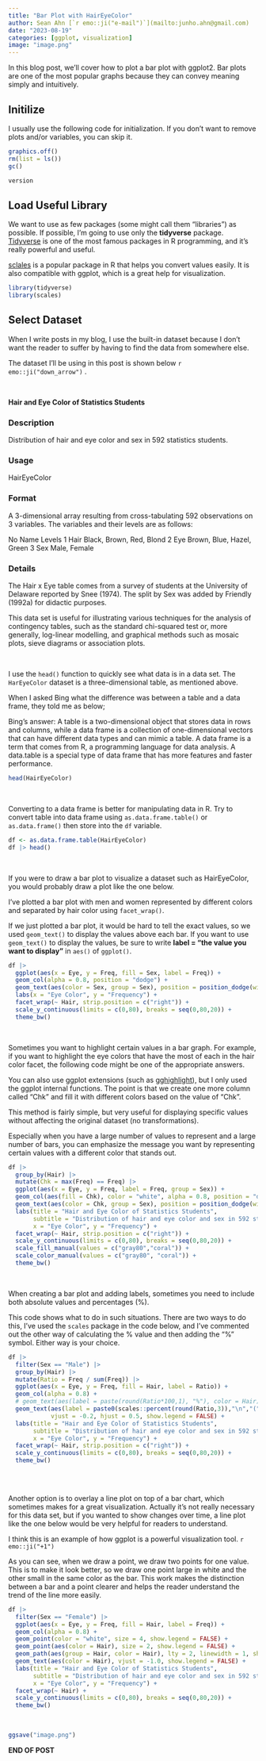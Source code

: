 ```yaml
---
title: "Bar Plot with HairEyeColor"
author: Sean Ahn [`r emo::ji("e-mail")`](mailto:junho.ahn@gmail.com)
date: "2023-08-19"
categories: [ggplot, visualization]
image: "image.png"
---
```


In this blog post, we'll cover how to plot a bar plot with ggplot2. Bar plots are one of the most popular graphs because they can convey meaning simply and intuitively.

## Initilize

I usually use the following code for initialization. If you don't want to remove plots and/or variables, you can skip it.

```r
graphics.off()
rm(list = ls())
gc()
```

```r
version
```

## Load Useful Library

We want to use as few packages (some might call them "libraries") as possible. If possible, I'm going to use only the **tidyverse** package. [Tidyverse](https://www.tidyverse.org) is one of the most famous packages in R programming, and it's really powerful and useful.

[sclales](https://scales.r-lib.org) is a popular package in R that helps you convert values easily. It is also compatible with ggplot, which is a great help for visualization.


```r
library(tidyverse)
library(scales)

```

## Select Dataset

When I write posts in my blog, I use the built-in dataset because I don't want the reader to suffer by having to find the data from somewhere else.

The dataset I'll be using in this post is shown below `r emo::ji("down_arrow")` .

<br>

**Hair and Eye Color of Statistics Students**

### Description

Distribution of hair and eye color and sex in 592 statistics students.

### Usage

HairEyeColor

### Format

A 3-dimensional array resulting from cross-tabulating 592 observations on 3 variables. The variables and their levels are as follows:

No Name Levels 1 Hair Black, Brown, Red, Blond 2 Eye Brown, Blue, Hazel, Green 3 Sex Male, Female

### Details

The Hair x Eye table comes from a survey of students at the University of Delaware reported by Snee (1974). The split by Sex was added by Friendly (1992a) for didactic purposes.

This data set is useful for illustrating various techniques for the analysis of contingency tables, such as the standard chi-squared test or, more generally, log-linear modelling, and graphical methods such as mosaic plots, sieve diagrams or association plots.

<br>

I use the `head()` function to quickly see what data is in a data set. The `HarEyeColor` dataset is a three-dimensional table, as mentioned above.

:::callout-note

When I asked Bing what the difference was between a table and a data frame, they told me as below;

Bing's answer: A table is a two-dimensional object that stores data in rows and columns, while a data frame is a collection of one-dimensional vectors that can have different data types and can mimic a table. A data frame is a term that comes from R, a programming language for data analysis. A data.table is a special type of data frame that has more features and faster performance.

:::

```r
head(HairEyeColor)

```

<br>

Converting to a data frame is better for manipulating data in R. Try to convert table into data frame using `as.data.frame.table()` or `as.data.frame()` then store into the `df` variable.

```r
df <- as.data.frame.table(HairEyeColor)
df |> head()

```

<br>

If you were to draw a bar plot to visualize a dataset such as HairEyeColor, you would probably draw a plot like the one below. 

I've plotted a bar plot with men and women represented by different colors and separated by hair color using `facet_wrap()`. 

If we just plotted a bar plot, it would be hard to tell the exact values, so we used `geom_text()` to display the values above each bar. If you want to use `geom_text()` to display the values, be sure to write **label = "the value you want to display"** in `aes()` of `ggplot()`.


```r
df |> 
  ggplot(aes(x = Eye, y = Freq, fill = Sex, label = Freq)) +
  geom_col(alpha = 0.8, position = "dodge") +
  geom_text(aes(color = Sex, group = Sex), position = position_dodge(width = 1), vjust = -0.1, show.legend = FALSE) +
  labs(x = "Eye Color", y = "Frequency") +
  facet_wrap(~ Hair, strip.position = c("right")) +
  scale_y_continuous(limits = c(0,80), breaks = seq(0,80,20)) +
  theme_bw()

```

<br>

Sometimes you want to highlight certain values in a bar graph. For example, if you want to highlight the eye colors that have the most of each in the hair color facet, the following code might be one of the appropriate answers. 

You can also use ggplot extensions (such as [gghighlight](https://yutannihilation.github.io/gghighlight/articles/gghighlight.html)), but I only used the ggplot internal functions. The point is that we create one more column called "Chk" and fill it with different colors based on the value of "Chk".

This method is fairly simple, but very useful for displaying specific values without affecting the original dataset (no transformations). 

Especially when you have a large number of values to represent and a large number of bars, you can emphasize the message you want by representing certain values with a different color that stands out.

```r
df |> 
  group_by(Hair) |> 
  mutate(Chk = max(Freq) == Freq) |> 
  ggplot(aes(x = Eye, y = Freq, label = Freq, group = Sex)) +
  geom_col(aes(fill = Chk), color = "white", alpha = 0.8, position = "dodge", show.legend = FALSE) +
  geom_text(aes(color = Chk, group = Sex), position = position_dodge(width = 1), vjust = -0.1, show.legend = FALSE) +
  labs(title = "Hair and Eye Color of Statistics Students",
       subtitle = "Distribution of hair and eye color and sex in 592 statistics students.", 
       x = "Eye Color", y = "Frequency") +
  facet_wrap(~ Hair, strip.position = c("right")) +
  scale_y_continuous(limits = c(0,80), breaks = seq(0,80,20)) +
  scale_fill_manual(values = c("gray80","coral")) +
  scale_color_manual(values = c("gray80", "coral")) +
  theme_bw()

```

<br>

When creating a bar plot and adding labels, sometimes you need to include both absolute values and percentages (%). 

This code shows what to do in such situations. There are two ways to do this, I've used the `scales` package in the code below, and I've commented out the other way of calculating the % value and then adding the "%" symbol. Either way is your choice.


```r
df |> 
  filter(Sex == "Male") |> 
  group_by(Hair) |> 
  mutate(Ratio = Freq / sum(Freq)) |> 
  ggplot(aes(x = Eye, y = Freq, fill = Hair, label = Ratio)) +
  geom_col(alpha = 0.8) +
  # geom_text(aes(label = paste(round(Ratio*100,1), "%"), color = Hair), vjust = -0.1) +
  geom_text(aes(label = paste0(scales::percent(round(Ratio,3)),"\n","(",Freq,")"), color = Hair), 
            vjust = -0.2, hjust = 0.5, show.legend = FALSE) +
  labs(title = "Hair and Eye Color of Statistics Students",
       subtitle = "Distribution of hair and eye color and sex in 592 statistics students.", 
       x = "Eye Color", y = "Frequency") +
  facet_wrap(~ Hair, strip.position = c("right")) +
  scale_y_continuous(limits = c(0,80), breaks = seq(0,80,20)) +
  theme_bw()
  
```

<br>

Another option is to overlay a line plot on top of a bar chart, which sometimes makes for a great visualization. Actually it's not really necessary for this data set, but if you wanted to show changes over time, a line plot like the one below would be very helpful for readers to understand. 

I think this is an example of how ggplot is a powerful visualization tool. `r emo::ji("+1")`

:::callout-tip
As you can see, when we draw a point, we draw two points for one value. This is to make it look better, so we draw one point large in white and the other small in the same color as the bar. This work makes the distinction between a bar and a point clearer and helps the reader understand the trend of the line more easily.
:::



```r
df |> 
  filter(Sex == "Female") |> 
  ggplot(aes(x = Eye, y = Freq, fill = Hair, label = Freq)) +
  geom_col(alpha = 0.8) +
  geom_point(color = "white", size = 4, show.legend = FALSE) +
  geom_point(aes(color = Hair), size = 2, show.legend = FALSE) +
  geom_path(aes(group = Hair, color = Hair), lty = 2, linewidth = 1, show.legend = FALSE) +
  geom_text(aes(color = Hair), vjust = -1.0, show.legend = FALSE) +
  labs(title = "Hair and Eye Color of Statistics Students",
       subtitle = "Distribution of hair and eye color and sex in 592 statistics students.", 
       x = "Eye Color", y = "Frequency") +
  facet_wrap(~ Hair) +
  scale_y_continuous(limits = c(0,80), breaks = seq(0,80,20)) +
  theme_bw()

```

<br>

```r
ggsave("image.png")
```

<div class="right">
__END OF POST__
</div>